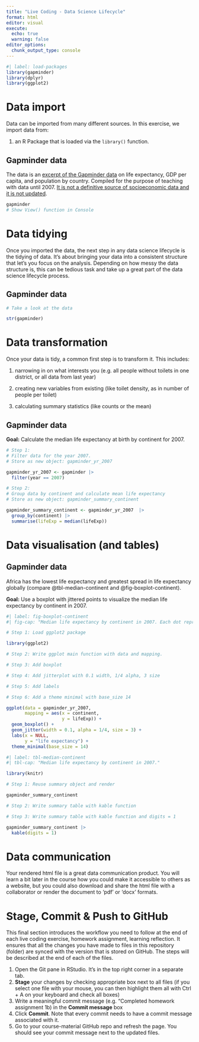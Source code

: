 ```yaml
---
title: "Live Coding - Data Science Lifecycle"
format: html
editor: visual
execute:
  echo: true
  warning: false
editor_options: 
  chunk_output_type: console
---
```


```r
#| label: load-packages
library(gapminder)
library(dplyr)
library(ggplot2)
```

# Data import

Data can be imported from many different sources. In this exercise, we import data from:

1.  an R Package that is loaded via the `library()` function.

## Gapminder data

The data is an [excerpt of the Gapminder data](https://www.gapminder.org/data/documentation/) on life expectancy, GDP per capita, and population by country. Compiled for the purpose of teaching with data until 2007. [It is not a definitive source of socioeconomic data and it is not updated](https://github.com/jennybc/gapminder).

```r
gapminder 
# Show View() function in Console
```

# Data tidying

Once you imported the data, the next step in any data science lifecycle is the tidying of data. It's about bringing your data into a consistent structure that let's you focus on the analysis. Depending on how messy the data structure is, this can be tedious task and take up a great part of the data science lifecycle process.

## Gapminder data

```r

# Take a look at the data

str(gapminder)

```

# Data transformation

Once your data is tidy, a common first step is to transform it. This includes:

1.  narrowing in on what interests you (e.g. all people without toilets in one district, or all data from last year)

2.  creating new variables from existing (like toilet density, as in number of people per toilet)

3.  calculating summary statistics (like counts or the mean)

## Gapminder data

**Goal:** Calculate the median life expectancy at birth by continent for 2007.

```r

# Step 1: 
# Filter data for the year 2007. 
# Store as new object: gapminder_yr_2007

gapminder_yr_2007 <- gapminder |> 
  filter(year == 2007)

# Step 2: 
# Group data by continent and calculate mean life expectancy
# Store as new object: gapminder_summary_continent

gapminder_summary_continent <- gapminder_yr_2007  |>
  group_by(continent) |> 
  summarise(lifeExp = median(lifeExp))

```

# Data visualisation (and tables)

## Gapminder data

Africa has the lowest life expectancy and greatest spread in life expectancy globally (compare @tbl-median-continent and @fig-boxplot-continent).

**Goal:** Use a boxplot with jittered points to visualize the median life expectancy by continent in 2007.

```r
#| label: fig-boxplot-continent
#| fig-cap: "Median life expectancy by continent in 2007. Each dot represents one individual country."

# Step 1: Load ggplot2 package

library(ggplot2)

# Step 2: Write ggplot main function with data and mapping.

# Step 3: Add boxplot 

# Step 4: Add jitterplot with 0.1 width, 1/4 alpha, 3 size

# Step 5: Add labels

# Step 6: Add a theme minimal with base_size 14

ggplot(data = gapminder_yr_2007, 
       mapping = aes(x = continent, 
                     y = lifeExp)) +
  geom_boxplot() +
  geom_jitter(width = 0.1, alpha = 1/4, size = 3) +
  labs(x = NULL,
       y = "life expectancy") +
  theme_minimal(base_size = 14) 

```

```r
#| label: tbl-median-continent
#| tbl-cap: "Median life expectancy by continent in 2007."

library(knitr)

# Step 1: Reuse summary object and render

gapminder_summary_continent

# Step 2: Write summary table with kable function 

# Step 3: Write summary table with kable function and digits = 1

gapminder_summary_continent |> 
  kable(digits = 1)

```

# Data communication

Your rendered html file is a great data communication product. You will learn a bit later in the course how you could make it accessible to others as a website, but you could also download and share the html file with a collaborator or render the document to 'pdf' or 'docx' formats.

# Stage, Commit & Push to GitHub

This final section introduces the workflow you need to follow at the end of each live coding exercise, homework assignment, learning reflection. It ensures that all the changes you have made to files in this repository (folder) are synced with the version that is stored on GitHub. The steps will be described at the end of each of the files.

1.  Open the Git pane in RStudio. It's in the top right corner in a separate tab.
2.  **Stage** your changes by checking appropriate box next to all files (if you select one file with your mouse, you can then highlight them all with Ctrl + A on your keyboard and check all boxes)
3.  Write a meaningful commit message (e.g. "Completed homework assignment 1b) in the **Commit message** box
4.  Click **Commit**. Note that every commit needs to have a commit message associated with it.
5.  Go to your course-material GitHub repo and refresh the page. You should see your commit message next to the updated files.

